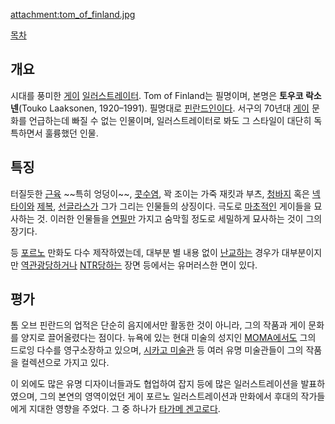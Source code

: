 attachment:tom_of_finland.jpg

[[목차]]

== 개요 ==
시대를 풍미한 [[게이]] [[일러스트레이터]]. Tom of Finland는 필명이며, 본명은 '''토우코 락소넨'''(Touko Laaksonen, 1920–1991). 필명대로 [[핀란드]]인이다. 서구의 70년대 [[게이]] 문화를 언급하는데 빠질 수 없는 인물이며, 일러스트레이터로 봐도 그 스타일이 대단히 독특하면서 훌륭했던 인물.

== 특징 ==
터질듯한 [[근육]] ~~특히 엉덩이~~, [[콧수염]], 꽉 조이는 가죽 재킷과 부츠, [[청바지]] 혹은 [[넥타이]]와 [[제복]], [[선글라스]]가 그가 그리는 인물들의 상징이다. 극도로 [[마초]]적인 게이들을 묘사하는 것. 이러한 인물들을 [[연필]]만 가지고 숨막힐 정도로 세밀하게 묘사하는 것이 그의 장기다.

<Kake> 등 [[포르노]] 만화도 다수 제작하였는데, 대부분 별 내용 없이 [[난교]]하는 경우가 대부분이지만 [[역관광]]당하거나 [[NTR]]당하는 장면 등에서는 유머러스한 면이 있다.  

== 평가 ==
톰 오브 핀란드의 업적은 단순히 음지에서만 활동한 것이 아니라, 그의 작품과 게이 문화를 양지로 끌어올렸다는 점이다. 뉴욕에 있는 현대 미술의 성지인 [[MOMA]]에서도 그의 드로잉 다수를 영구소장하고 있으며, [[시카고 미술관]] 등 여러 유명 미술관들이 그의 작품을 컬렉션으로 가지고 있다.

이 외에도 많은 유명 디자이너들과도 협업하여 잡지 등에 많은 일러스트레이션을 발표하였으며, 그의 본연의 영역이었던 게이 포르노 일러스트레이션과 만화에서 후대의 작가들에게 지대한 영향을 주었다. 그 중 하나가 [[타가메 겐고로]]다.

